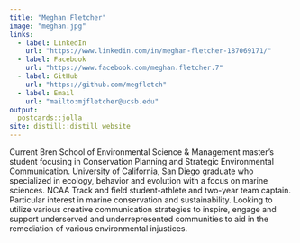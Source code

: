 ```yaml
---
title: "Meghan Fletcher"
image: "meghan.jpg"
links:
  - label: LinkedIn
    url: "https://www.linkedin.com/in/meghan-fletcher-187069171/"
  - label: Facebook
    url: "https://www.facebook.com/meghan.fletcher.7"
  - label: GitHub
    url: "https://github.com/megfletch"
  - label: Email
    url: "mailto:mjfletcher@ucsb.edu"
output:
  postcards::jolla
site: distill::distill_website
---
```

 
Current Bren School of Environmental Science & Management master’s student focusing in Conservation Planning and Strategic Environmental Communication. University of California, San Diego graduate who specialized in ecology, behavior and evolution with a focus on marine sciences. NCAA Track and field student-athlete and two-year team captain. Particular interest in marine conservation and sustainability. Looking to utilize various creative communication strategies to inspire, engage and support underserved and underrepresented communities to aid in the remediation of various environmental injustices.



